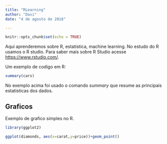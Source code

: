 ```yaml
---
title: "RLearning"
author: "Davi"
date: "4 de agosto de 2018"

---
```


```r
knitr::opts_chunk$set(echo = TRUE)
```



Aqui aprenderemos sobre R, estatistica, machine learning. No estudo do R usamos o R studio. Para saber mais sobre R Studio acesse <https://www.rstudio.com/>.

Um exemplo de codigo em R:

```r
summary(cars)
```

No exemplo acima foi usado o comando *summary* que resume as principais estatisticas dos dados.

##  Graficos

Exemplo de grafico simples no R.

```r
library(ggplot2)

ggplot(diamonds, aes(x=carat,y=price))+geom_point()
```


 

